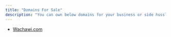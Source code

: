 ```yaml
---
title: "Domains For Sale"
description: "You can own below domains for your business or side hussle, buy them..."
---
```


 - [Wachawi.com](https://wachawi.com/)



<!-- 
Domain sale at: https://htmlpreview.github.io/?https://github.com/OarkLimited/Kiira/blob/master/Coming%20Soon/index.html

for example: /index?domain=toknow.ai

use the first letter "T" as icon


https://pqvst.com/2021/12/28/custom-google-forms/

https://stackoverflow.com/a/8306712

https://www.labnol.org/code/19233-submit-forms-with-javascript

https://developers.cloudflare.com/pages/configuration/custom-domains/ 

https://developers.cloudflare.com/pages/framework-guides/deploy-anything/
-->